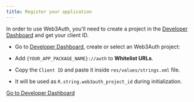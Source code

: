 ```yaml
---
title: Register your application
---
```


In order to use Web3Auth, you'll need to create a project in the [Developer Dashboard](https://dashboard.web3auth.io) and get your client ID.

- Go to [Developer Dashboard](https://dashboard.web3auth.io/), create or select an Web3Auth project:

- Add `{YOUR_APP_PACKAGE_NAME}://auth` to **Whitelist URLs**.

- Copy the `Client ID` and paste it inside `res/values/strings.xml` file.

- It will be used as `R.string.web3auth_project_id` during initialization.

<a className="button button--primary" href="https://dashboard.web3auth.io" target="_blank" rel="noreferrer noopener">
  Go to Developer Dashboard
</a>
